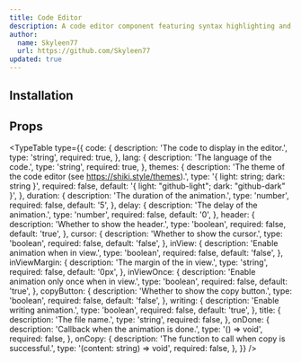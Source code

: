 ```yaml
---
title: Code Editor
description: A code editor component featuring syntax highlighting and animation.
author:
  name: Skyleen77
  url: https://github.com/Skyleen77
updated: true
---
```


<ComponentPreview name="code-editor-demo" />

## Installation

<ComponentInstallation name="code-editor" />

## Props

<TypeTable
  type={{
    code: {
      description: 'The code to display in the editor.',
      type: 'string',
      required: true,
    },
    lang: {
      description: 'The language of the code.',
      type: 'string',
      required: true,
    },
    themes: {
      description:
        'The theme of the code editor (see https://shiki.style/themes).',
      type: '{ light: string; dark: string }',
      required: false,
      default: '{ light: "github-light"; dark: "github-dark" }',
    },
    duration: {
      description: 'The duration of the animation.',
      type: 'number',
      required: false,
      default: '5',
    },
    delay: {
      description: 'The delay of the animation.',
      type: 'number',
      required: false,
      default: '0',
    },
    header: {
      description: 'Whether to show the header.',
      type: 'boolean',
      required: false,
      default: 'true',
    },
    cursor: {
      description: 'Whether to show the cursor.',
      type: 'boolean',
      required: false,
      default: 'false',
    },
    inView: {
      description: 'Enable animation when in view.',
      type: 'boolean',
      required: false,
      default: 'false',
    },
    inViewMargin: {
      description: 'The margin of the in view.',
      type: 'string',
      required: false,
      default: '0px',
    },
    inViewOnce: {
      description: 'Enable animation only once when in view.',
      type: 'boolean',
      required: false,
      default: 'true',
    },
    copyButton: {
      description: 'Whether to show the copy button.',
      type: 'boolean',
      required: false,
      default: 'false',
    },
    writing: {
      description: 'Enable writing animation.',
      type: 'boolean',
      required: false,
      default: 'true',
    },
    title: {
      description: 'The file name.',
      type: 'string',
      required: false,
    },
    onDone: {
      description: 'Callback when the animation is done.',
      type: '() => void',
      required: false,
    },
    onCopy: {
      description: 'The function to call when copy is successful.',
      type: '(content: string) => void',
      required: false,
    },
  }}
/>
